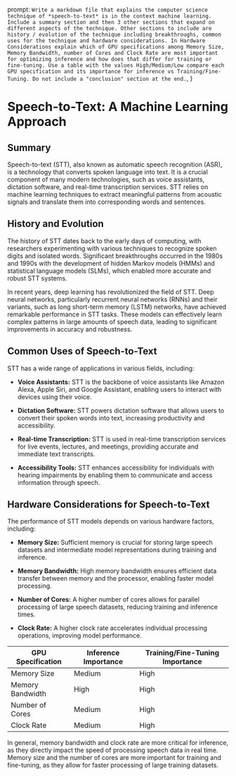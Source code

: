   prompt: `Write a markdown file that explains the computer science technique of *speech-to-text* is in the context machine learning. Include a summary section and then 3 other sections that expand on different aspects of the technique. Other sections to include are history / evolution of the technique including breakthroughs, common uses for the technique and hardware considerations. In Hardware Considerations explain which of GPU specifications among Memory Size, Memory Bandwidth, number of Cores and Clock Rate are most important for optimizing inference and how does that differ for training or fine-tuning. Use a table with the values High/Medium/Low compare each GPU specification and its importance for inference vs Training/Fine-Tuning. Do not include a "conclusion" section at the end.`,
}

# Speech-to-Text: A Machine Learning Approach

## Summary

Speech-to-text (STT), also known as automatic speech recognition (ASR), is a technology that converts spoken language into text. It is a crucial component of many modern technologies, such as voice assistants, dictation software, and real-time transcription services. STT relies on machine learning techniques to extract meaningful patterns from acoustic signals and translate them into corresponding words and sentences.

## History and Evolution

The history of STT dates back to the early days of computing, with researchers experimenting with various techniques to recognize spoken digits and isolated words. Significant breakthroughs occurred in the 1980s and 1990s with the development of hidden Markov models (HMMs) and statistical language models (SLMs), which enabled more accurate and robust STT systems.

In recent years, deep learning has revolutionized the field of STT. Deep neural networks, particularly recurrent neural networks (RNNs) and their variants, such as long short-term memory (LSTM) networks, have achieved remarkable performance in STT tasks. These models can effectively learn complex patterns in large amounts of speech data, leading to significant improvements in accuracy and robustness.

## Common Uses of Speech-to-Text

STT has a wide range of applications in various fields, including:

- **Voice Assistants:** STT is the backbone of voice assistants like Amazon Alexa, Apple Siri, and Google Assistant, enabling users to interact with devices using their voice.

- **Dictation Software:** STT powers dictation software that allows users to convert their spoken words into text, increasing productivity and accessibility.

- **Real-time Transcription:** STT is used in real-time transcription services for live events, lectures, and meetings, providing accurate and immediate text transcripts.

- **Accessibility Tools:** STT enhances accessibility for individuals with hearing impairments by enabling them to communicate and access information through speech.

## Hardware Considerations for Speech-to-Text

The performance of STT models depends on various hardware factors, including:

- **Memory Size:** Sufficient memory is crucial for storing large speech datasets and intermediate model representations during training and inference.

- **Memory Bandwidth:** High memory bandwidth ensures efficient data transfer between memory and the processor, enabling faster model processing.

- **Number of Cores:** A higher number of cores allows for parallel processing of large speech datasets, reducing training and inference times.

- **Clock Rate:** A higher clock rate accelerates individual processing operations, improving model performance.

| GPU Specification | Inference Importance | Training/Fine-Tuning Importance |
| ----------------- | -------------------- | ------------------------------- |
| Memory Size       | Medium               | High                            |
| Memory Bandwidth  | High                 | High                            |
| Number of Cores   | Medium               | High                            |
| Clock Rate        | Medium               | High                            |

In general, memory bandwidth and clock rate are more critical for inference, as they directly impact the speed of processing speech data in real time. Memory size and the number of cores are more important for training and fine-tuning, as they allow for faster processing of large training datasets.
